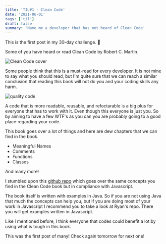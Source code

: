 ```yaml
---
title: 'TIL#1 - Clean Code'
date: '2021-06-01'
tags: ['til']
draft: false
summary: 'Name me a developer that has not heard of Clean Code'
---
```


This is the first post in my 30-day challenge. 🥳

Some of you have heard or read Clean Code by Robert C. Martin.

![Clean Code cover](https://res.cloudinary.com/dik9usnqz/image/upload/v1622569276/cover.jpg)

Some people think that this is a must-read for every developer. It is not mine to say what you should read, but I'm quite sure that we can reach a similar conclusion that reading this book will not do you and your coding skills any harm.

![quality code](https://res.cloudinary.com/dik9usnqz/image/upload/v1622569386/cleancode.png)

A code that is more readable, reusable, and refoctarable is a big plus for everyone that has to work with it. Even though this everyone is just you. So by aiming to have a few WTF's as you can you are probably going to a good place regarding your code.

This book goes over a lot of things and here are dew chapters that we can find in the book.

- Meaningful Names
- Comments
- Functions
- Classes

And many more!

I stumbled upon this [github repo](https://github.com/ryanmcdermott/clean-code-javascript) which goes over the same concepts you find in the Clean Code book but in compliance with Javascript.

The book itself is written with examples in Java. So if you are not using Java that much the concepts can help you, but if you are doing most of your work in Javascript I recommend you to take a look at Ryan's repo. There you will get examples written in Javascript.

Like I mentioned before, I think everyone that codes could benefit a lot by using what is tough in this book.

This was the first post of many! Check again tomorrow for next one!
